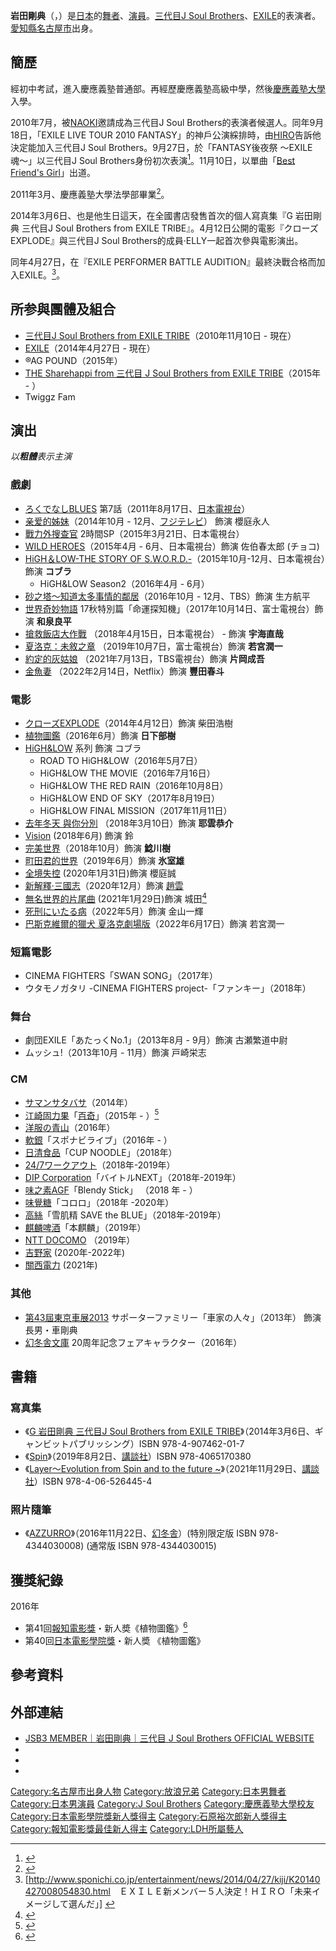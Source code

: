 {{藝人
| 姓名     = 岩田剛典
| 類型     = 男藝人
| 圖片     = JSB takanori iwata 2018.jpg
| 圖片尺寸 = 250px
| 圖片簡介 = 岩田剛典於2018年
| 原名     =  
| 外文名   = {{lang|ja|岩田剛典}}
| 外文     = ja
| 羅馬拼音 = Iwata Takanori
| 英文名   = 
| 暱稱     = Boi Twiggz<br>{{lang|ja|岩ちゃん}}（GUN Chan）
| 其他藝名 = 
| 國籍     = {{JPN}}
| 出生日期 = {{birth_date_and_age|1989|3|6}}
| 出生地點 = {{JPN}}[[愛知縣|愛知縣]][[名古屋市|名古屋市]]
| 逝世日期 = 
| 逝世地點 = 
| 職業     = [[舞者|舞者]]、[[演員|演員]]、[[歌手|歌手]]
| 語言     = [[日語|日語]]
| 教育程度 = [[慶應義塾大學|慶應義塾大學]]法學部 畢業
| 宗教信仰 = 
| 配偶     = 
| 兒女     = 
| 父母     = 
| 音樂類型 = 
| 演奏樂器 =
| 出身地   = {{JPN}}
| 出道作   = 
| 出道日期 = [[2010年|2010年]]
| 代表作   = 
| 活躍年代 = 2010年至今
| 唱片公司 = [[rhythm_zone|rhythm zone]]
| 經紀公司 = [[LDH_(藝能事務所)|LDH]]
| 網站     = [http://www.jsoulb.jp/profile/member.php?id=1000193 官方簡介]
| 相關團體 = [[EXILE|EXILE]]<br />[[J_Soul_Brothers|三代目J Soul Brothers]]
| 獎項     = 
| IMDb     = 5404830
}}
{{Japanese|japanese=岩田 剛典|kana=いわた たかのり|romaji=Iwata Takanori}}

'''岩田剛典'''（{{jpn|j=岩田 剛典|hg=いわた たかのり|rm=Iwata Takanori}}，{{bd|1989年|3月6日|||Iwata Takanori}}）是[[日本|日本]]的[[舞者|舞者]]、[[演員|演員]]。[[J_Soul_Brothers|三代目J Soul Brothers]]、[[EXILE|EXILE]]的表演者。[[愛知縣|愛知縣]][[名古屋市|名古屋市]]出身。

== 簡歷 ==
經初中考試，進入慶應義塾普通部。再經歷慶應義塾高級中學，然後[[慶應義塾大學|慶應義塾大學]]入學。

2010年7月，被[[小林直己|NAOKI]]邀請成為三代目J Soul Brothers的表演者候選人。同年9月18日，「EXILE LIVE TOUR 2010 FANTASY」的神戶公演綵排時，由[[五十嵐廣行|HIRO]]告訴他決定能加入三代目J Soul Brothers。9月27日，於「FANTASY後夜祭 〜EXILE魂〜」以三代目J Soul Brothers身份初次表演<ref>{{Cite web |url=http://www.oricon.co.jp/news/music/80467/full/ |title=新メンバー決定！三代目J Soul Brothersお披露目 |accessdate=2015-09-04 |archive-date=2013-11-14 |archive-url=https://web.archive.org/web/20131114043356/http://www.oricon.co.jp/news/music/80467/full |dead-url=no }}</ref>。11月10日，以單曲「[[Best_Friend's_Girl|Best Friend's Girl]]」出道。

2011年3月、慶應義塾大學法學部畢業<ref>{{Cite web |url=http://www.barks.jp/news/?id=1000070400 |title=3月まで慶大生、父親がチャンプ……意外エピソード満載の三代目J Soul Brothersイベント |access-date=2015-09-04 |archive-date=2020-06-28 |archive-url=https://web.archive.org/web/20200628064455/https://www.barks.jp/news/?id=1000070400 |dead-url=no }}</ref>。

2014年3月6日、也是他生日這天，在全國書店發售首次的個人寫真集『G 岩田剛典 三代目J Soul Brothers from EXILE TRIBE』。4月12日公開的電影『クローズEXPLODE』與三代目J Soul Brothers的成員·ELLY一起首次參與電影演出。

同年4月27日，在『EXILE PERFORMER BATTLE AUDITION』最終決戰合格而加入EXILE。<ref>[http://www.sponichi.co.jp/entertainment/news/2014/04/27/kiji/K20140427008054830.html　ＥＸＩＬＥ新メンバー５人決定！ＨＩＲＯ「未来イメージして選んだ」] {{webarchive|url=https://web.archive.org/web/20170814094824/http://www.sponichi.co.jp/entertainment/news/2014/04/27/kiji/K20140427008054830.html |date=2017-08-14 }}</ref>。

== 所参與團體及組合 ==
* [[J_Soul_Brothers|三代目J Soul Brothers from EXILE TRIBE]]（2010年11月10日 - 現在）
* [[EXILE|EXILE]]（2014年4月27日 - 現在）
*  ®AG POUND（2015年）
* [[THE_Sharehappi_from_三代目_J_Soul_Brothers_from_EXILE_TRIBE|THE Sharehappi from 三代目 J Soul Brothers from EXILE TRIBE]]（2015年 - ）
* Twiggz Fam

== 演出 ==
{{about||與EXILE相關的演出|EXILE#演出}}
''以'''粗體'''表示主演''

=== 戲劇 ===
* [[ろくでなしBLUES#テレビドラマ|ろくでなしBLUES]] 第7話（2011年8月17日、[[日本電視台|日本電視台]]）
* [[亲爱的姊妹|亲爱的姊妹]]（2014年10月 - 12月、[[フジテレビジョン|フジテレビ]]） 飾演 櫻庭永人
* [[戰力外搜查官|戰力外搜查官]] 2時間SP（2015年3月21日、日本電視台） 
* [[WILD_HEROES|WILD HEROES]]（2015年4月 - 6月、日本電視台）飾演 佐伯春太郎 (チョコ)
* [[熱血街區|HiGH＆LOW-THE STORY OF S.W.O.R.D.-]]（2015年10月-12月、日本電視台）飾演 '''コブラ'''
** HiGH&LOW Season2（2016年4月 - 6月）
* [[砂之塔〜知道太多事情的鄰居|砂之塔〜知道太多事情的鄰居]]（2016年10月 - 12月、TBS）飾演 生方航平
* [[世界奇妙物語|世界奇妙物語]] 17秋特別篇「命運探知機」（2017年10月14日、富士電視台）飾演 '''和泉良平'''
* [[搶救飯店大作戰|搶救飯店大作戰]] （2018年4月15日，日本電視台） -  飾演 '''宇海直哉'''
*[[夏洛克：未敘之章|夏洛克：未敘之章]] （2019年10月7日，富士電視台）飾演 '''若宮潤一'''
*[[約定的灰姑娘|約定的灰姑娘]] （2021年7月13日，TBS電視台）飾演 '''片岡成吾'''
*[[金魚妻|金魚妻]] （2022年2月14日，Netflix）飾演 '''豐田春斗'''

=== 電影 ===
*[[クローズZERO#クローズEXPLODE|クローズEXPLODE]]（2014年4月12日）飾演 柴田浩樹
*[[植物圖鑑|植物圖鑑]]（2016年6月）飾演 '''日下部樹'''
* [[熱血街區|HiGH&LOW]] 系列 飾演  コブラ
** ROAD TO HiGH&LOW（2016年5月7日）
** HiGH&LOW THE MOVIE（2016年7月16日）
** HiGH&LOW THE RED RAIN（2016年10月8日）
** HiGH&LOW END OF SKY（2017年8月19日）
** HiGH&LOW FINAL MISSION（2017年11月11日）
*[[去年冬天_與你分別|去年冬天 與你分別]]  （2018年3月10日）飾演 '''耶雲恭介'''
*[[Vision|Vision]] (2018年6月) 飾演 鈴
*[[完美世界|完美世界]]（2018年10月）飾演 '''鯰川樹'''
*[[町田君的世界|町田君的世界]]（2019年6月）飾演 '''氷室雄'''
*[[全境失控|全境失控]] (2020年1月31日)飾演 櫻庭誠
*[[新解釋·三國志|新解釋·三國志]]（2020年12月）飾演 [[趙雲|趙雲]]
*[[無名世界的片尾曲|無名世界的片尾曲]] (2021年1月29日)飾演 城田<ref>{{Cite web|title=2男神《無名世界》合體顏值爆表 岩田剛典：前3分鐘就在埋哏|url=https://www.mirrormedia.mg/story/20210511insight003/|access-date=2021-09-28|date=2021-05-11|work=鏡週刊 Mirror Media|language=zh-Hant|archive-date=2021-07-22|archive-url=https://web.archive.org/web/20210722014605/https://www.mirrormedia.mg/story/20210511insight003/}}</ref>
*[[死刑にいたる病|死刑にいたる病]]（2022年5月）飾演 金山一輝
*[[巴斯克維爾的獵犬_夏洛克劇場版|巴斯克維爾的獵犬 夏洛克劇場版]]（2022年6月17日）飾演 若宮潤一

=== 短篇電影 ===
* CINEMA FIGHTERS「SWAN SONG」（2017年）
* ウタモノガタリ -CINEMA FIGHTERS project-「ファンキー」（2018年）

=== 舞台 ===
* 劇団EXILE「あたっくNo.1」（2013年8月 - 9月）飾演 古瀬繁道中尉
* ムッシュ!（2013年10月 - 11月）飾演 戸崎栄志

=== CM ===
* [[サマンサタバサ|サマンサタバサ]]（2014年）
* [[江崎固力果|江崎固力果]]「[[百奇|百奇]]」（2015年 - ）<ref>{{cite web|url=http://www.oricon.co.jp/news/2058090/full/|title=三代目JSB・小林直己「打倒ランニングマン」 CMで振り付け考案|publisher=[[オリコン|ORICON]]|date=2015-08-25|accessdate=2015-08-25|archive-date=2021-01-14|archive-url=https://web.archive.org/web/20210114005807/https://www.oricon.co.jp/news/2058090/full/|dead-url=no}}</ref>
* [[洋服の青山|洋服の青山]]（2016年）
*[[軟銀|軟銀]]「スポナビライブ」（2016年 - ）
*[[日清食品|日清食品]]「CUP NOODLE」（2018年）
*[[24/7ワークアウト|24/7ワークアウト]]（2018年-2019年）
*[[DIP_Corporation|DIP Corporation]]「バイトルNEXT」（2018年-2019年）
* [[味之素AGF|味之素AGF]]「Blendy Stick」 （2018 年 - ）
*[[味覺糖|味覺糖]]「コロロ」（2018年 -2020年）
*[[高絲|高絲]]「雪肌精 SAVE the BLUE」（2018年-2019年）
*[[麒麟啤酒|麒麟啤酒]]「本麒麟」（2019年）
*[[NTT_DOCOMO|NTT DOCOMO]] （2019年）
*[[吉野家|吉野家]]  (2020年-2022年)
*[[關西電力|關西電力]]  (2021年)

=== 其他 ===
* [[東京車展|第43屆東京車展2013]] サポーターファミリー「車家の人々」（2013年） 飾演 長男・車剛典 
* [[幻冬舎文庫|幻冬舎文庫]] 20周年記念フェアキャラクター（2016年）

== 書籍 ==
=== 寫真集 ===
* 《[[G_岩田剛典_三代目J_Soul_Brothers_from_EXILE_TRIBE|G 岩田剛典 三代目J Soul Brothers from EXILE TRIBE]]》（2014年3月6日、ギャンビットパブリッシング）ISBN 978-4-907462-01-7
* 《[[Spin_(寫真集)|Spin]]》（2019年8月2日、[[講談社|講談社]]）ISBN 978-4065170380
* 《[[Layer〜Evolution_from_Spin_and_to_the_future_~|Layer〜Evolution from Spin and to the future ~]]》（2021年11月29日、[[講談社|講談社]]）ISBN 978-4-06-526445-4

=== 照片隨筆 ===
* 《[[AZZURRO|AZZURRO]]》（2016年11月22日、[[幻冬舎|幻冬舎]]）(特別限定版 ISBN 978-4344030008)  (通常版 ISBN 978-4344030015)

== 獲獎紀錄 ==
;2016年
* 第41回[[報知電影獎|報知電影獎]]・新人奬《植物圖鑑》<ref>{{cite news|url=http://www.hochi.co.jp/entertainment/20161128-OHT1T50176.html|title=【報知映画賞】岩田剛典「マイケルになる」初主演で新人賞|newspaper=スポーツ報知|date=2016-11-29|accessdate=2016-11-29|deadurl=yes|archiveurl=https://web.archive.org/web/20161129145840/http://www.hochi.co.jp/entertainment/20161128-OHT1T50176.html|archivedate=2016-11-29}}</ref>
* 第40回[[日本電影學院獎|日本電影學院獎]]・新人奬 《植物圖鑑》

== 參考資料 ==
{{Reflist}}

== 外部連結 ==
*[http://www.jsoulb.jp/profile/member.php?id=1000193 JSB3 MEMBER｜岩田剛典｜三代目 J Soul Brothers OFFICIAL WEBSITE] {{Wayback|url=http://www.jsoulb.jp/profile/member.php?id=1000193 |date=20210306011141 }}
* {{Twitter|T_IWATA_EX_3JSB|岩田 剛典}}
* {{Instagram|takanori_iwata_official|岩田 剛典}}
* {{IMDb name|id=5404830}}

{{J Soul Brothers}}
{{EXILE}}
{{報知電影獎最佳新人}}
{{日本電影金像獎新人獎}}
{{石原裕次郎新人獎}}
{{normdaten}}
{{DEFAULTSORT:Iwata Takanori}}
[[Category:名古屋市出身人物|Category:名古屋市出身人物]]
[[Category:放浪兄弟|Category:放浪兄弟]]
[[Category:日本男舞者|Category:日本男舞者]]
[[Category:日本男演員|Category:日本男演員]]
[[Category:J_Soul_Brothers|Category:J Soul Brothers]]
[[Category:慶應義塾大學校友|Category:慶應義塾大學校友]]
[[Category:日本電影學院獎新人獎得主|Category:日本電影學院獎新人獎得主]]
[[Category:石原裕次郎新人獎得主|Category:石原裕次郎新人獎得主]]
[[Category:報知電影獎最佳新人得主|Category:報知電影獎最佳新人得主]]
[[Category:LDH所屬藝人|Category:LDH所屬藝人]]